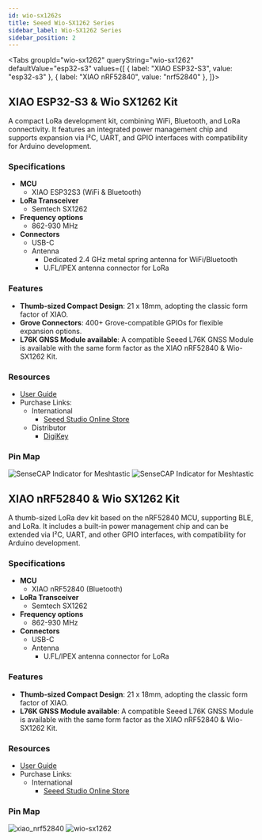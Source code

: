 ```yaml
---
id: wio-sx1262s
title: Seeed Wio-SX1262 Series
sidebar_label: Wio-SX1262 Series
sidebar_position: 2
---
```



<Tabs
groupId="wio-sx1262"
queryString="wio-sx1262"
defaultValue="esp32-s3"
values={[
  { label: "XIAO ESP32-S3", value: "esp32-s3" },
  { label: "XIAO nRF52840", value: "nrf52840" },
]}>

<TabItem value="esp32-s3">

## XIAO ESP32-S3 & Wio SX1262 Kit

A compact LoRa development kit, combining WiFi, Bluetooth, and LoRa connectivity. It features an integrated power management chip and supports expansion via I²C, UART, and GPIO interfaces with compatibility for Arduino development.

### Specifications

- **MCU**
  - XIAO ESP32S3 (WiFi & Bluetooth)
- **LoRa Transceiver**
  - Semtech SX1262
- **Frequency options**
  - 862-930 MHz
- **Connectors**
  - USB-C
  - Antenna
    - Dedicated 2.4 GHz metal spring antenna for WiFi/Bluetooth
    - U.FL/IPEX antenna connector for LoRa

### Features

- **Thumb-sized Compact Design**: 21 x 18mm, adopting the classic form factor of XIAO.
- **Grove Connectors**: 400+ Grove-compatible GPIOs for flexible expansion options.
- **L76K GNSS Module available**: A compatible Seeed L76K GNSS Module is available with the same form factor as the XIAO nRF52840 & Wio-SX1262 Kit.

### Resources

- [User Guide](https://wiki.seeedstudio.com/xiao_esp32s3_&_wio_SX1262_kit_for_meshtastic/)
- Purchase Links:
  - International
    - [Seeed Studio Online Store](https://www.seeedstudio.com/Wio-SX1262-with-XIAO-ESP32S3-p-5982.html)
  - Distributor
    - [DigiKey](https://www.digikey.com/en/products/detail/seeed-technology-co-ltd/102010611/25835813)

### Pin Map

![SenseCAP Indicator for Meshtastic](/img/hardware/seeed/pinout.webp)
![SenseCAP Indicator for Meshtastic](/img/hardware/seeed/pinout-back.webp)

</TabItem>

<TabItem value="nrf52840">

## XIAO nRF52840 & Wio SX1262 Kit

A thumb-sized LoRa dev kit based on the nRF52840 MCU, supporting BLE, and LoRa. It includes a built-in power management chip and can be extended via I²C, UART, and other GPIO interfaces, with compatibility for Arduino development.

### Specifications

- **MCU**
  - XIAO nRF52840 (Bluetooth)
- **LoRa Transceiver**
  - Semtech SX1262
- **Frequency options**
  - 862-930 MHz
- **Connectors**
  - USB-C
  - Antenna
    - U.FL/IPEX antenna connector for LoRa

### Features

- **Thumb-sized Compact Design**: 21 x 18mm, adopting the classic form factor of XIAO.
- **L76K GNSS Module available**: A compatible Seeed L76K GNSS Module is available with the same form factor as the XIAO nRF52840 & Wio-SX1262 Kit.

### Resources

- [User Guide](https://wiki.seeedstudio.com/xiao_nrf52840&_wio_SX1262_kit_for_meshtastic/)
- Purchase Links:
  - International
    - [Seeed Studio Online Store](https://www.seeedstudio.com/XIAO-nRF52840-Wio-SX1262-Kit-for-Meshtastic-p-6400.html)

### Pin Map

![xiao_nrf52840](/img/hardware/seeed/XIAO_nRF52840-pin_map.webp)
![wio-sx1262](/img/hardware/seeed/Wio-SX1262-pin_map.webp)

</TabItem>
</Tabs>
